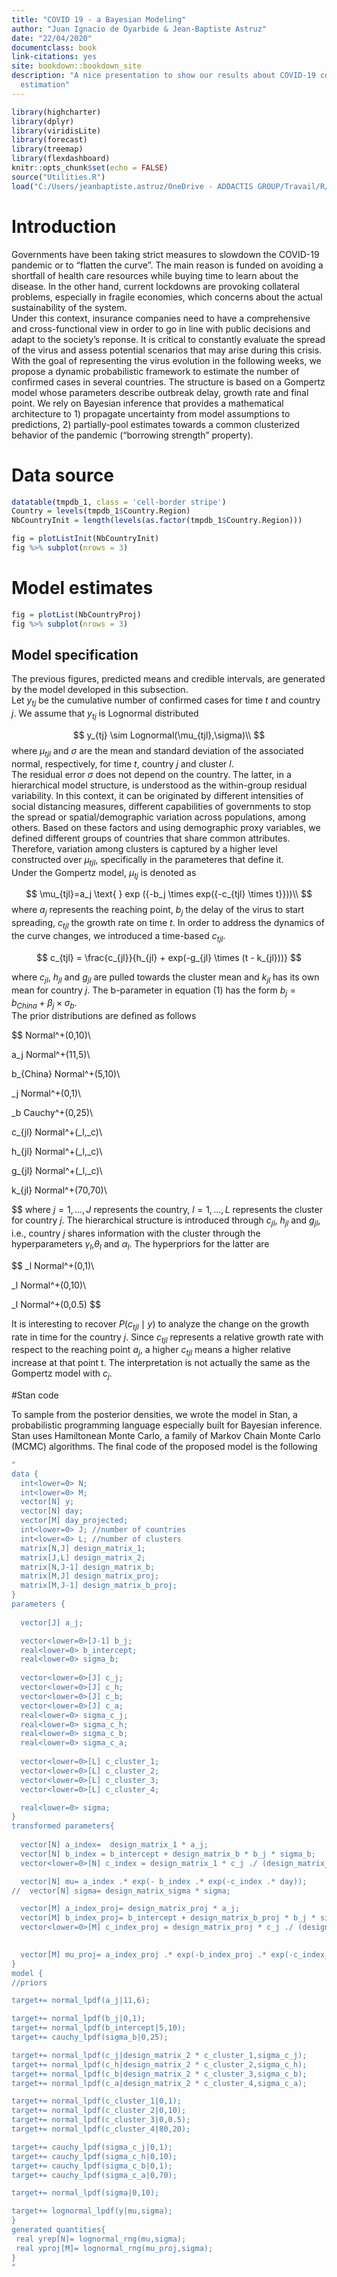 ```yaml
--- 
title: "COVID 19 - a Bayesian Modeling"
author: "Juan Ignacio de Oyarbide & Jean-Baptiste Astruz"
date: "22/04/2020"
documentclass: book
link-citations: yes
site: bookdown::bookdown_site
description: "A nice presentation to show our results about COVID-19 confirmed cases
  estimation"
---
```


```r
library(highcharter)
library(dplyr)
library(viridisLite)
library(forecast)
library(treemap)
library(flexdashboard)
knitr::opts_chunk$set(echo = FALSE)
source("Utilities.R")
load("C:/Users/jeanbaptiste.astruz/OneDrive - ADDACTIS GROUP/Travail/R/PlotPandemic/run_Result_R.RData")
```


# Introduction

Governments have been taking strict measures to slowdown the COVID-19 pandemic or to "flatten the curve". The main reason is funded on avoiding a shortfall of health care resources while buying time to learn about the disease. In the other hand, current lockdowns are provoking collateral problems, especially in fragile economies, which concerns about the actual sustainability of the system. \
Under this context, insurance companies need to have a comprehensive and cross-functional view in order to go in line with public decisions and adapt to the society's reponse. It is critical to constantly evaluate the spread of the virus and assess potential scenarios that may arise during this crisis.\
With the goal of representing the virus evolution in the following weeks, we propose a dynamic probabilistic framework to estimate the number of confirmed cases in several countries. The structure is based on a Gompertz model whose parameters describe outbreak delay, growth rate and final point. We rely on Bayesian inference that provides a mathematical architecture to 1) propagate uncertainty from model assumptions to predictions, 2) partially-pool estimates towards a common clusterized behavior of the pandemic (“borrowing strength” property).\

# Data source

```r

datatable(tmpdb_1, class = 'cell-border stripe')
Country = levels(tmpdb_1$Country.Region)
NbCountryInit = length(levels(as.factor(tmpdb_1$Country.Region)))

fig = plotListInit(NbCountryInit)
fig %>% subplot(nrows = 3)

```

# Model estimates

```r

fig = plotList(NbCountryProj)
fig %>% subplot(nrows = 3)

```

## Model specification

The previous figures, predicted means and credible intervals, are generated by the model developed in this subsection.\
Let $y_{tj}$ be the cumulative number of confirmed cases for time $t$ and country $j$. We assume that $y_{tj}$ is Lognormal distributed

$$
y_{tj} \sim Lognormal(\mu_{tjl},\sigma)\\
$$
where $\mu_{tjl}$ and $\sigma$ are the mean and standard deviation of the associated normal, respectively, for time $t$, country $j$ and cluster $l$.\
The residual error $\sigma$ does not depend on the country. The latter, in a hierarchical model structure, is understood as the within-group residual variability. In this context, it can be originated by different intensities of social distancing measures, different capabilities of governments to stop the spread or spatial/demographic variation across populations, among others. Based on these factors and using demographic proxy variables, we defined different groups of countries that share common attributes. Therefore, variation among clusters is captured by a higher level constructed over $\mu_{tjl}$, specifically in the parameteres that define it.\
Under the Gompertz model, $\mu_{tj}$ is denoted as

$$
\mu_{tjl}=a_j \text{ } exp ({-b_j \times exp({-c_{tjl} \times t}}))\\
$$
where $a_j$ represents the reaching point, $b_j$ the delay of the virus to start spreading, $c_{tjl}$ the growth rate on time $t$. In order to address the dynamics of the curve changes, we introduced a time-based $c_{tjl}$.\

$$
c_{tjl} = \frac{c_{jl}}{h_{jl} + exp(-g_{jl} \times (t - k_{jl}))}
$$

where $c_{jl}$, $h_{jl}$ and $g_{jl}$ are pulled towards the cluster mean and $k_{jl}$ has its own mean for country $j$. The b-parameter in equation (1) has the form $b_j= b_{China} + \beta_j \times \sigma_b$.\
The prior distributions are defined as follows

$$
\sigma \sim Normal^+(0,10)\\

a_j \sim Normal^+(11,5)\\

b_{China} \sim Normal^+(5,10)\\

\beta_j \sim Normal^+(0,1)\\

\sigma_b \sim Cauchy^+(0,25)\\

c_{jl} \sim Normal^+(\gamma_l,\sigma_c)\\

h_{jl} \sim Normal^+(\theta_l,\sigma_c)\\

g_{jl} \sim Normal^+(\alpha_l,\sigma_c)\\

k_{jl} \sim Normal^+(70,70)\\

$$
where $j=1,...,J$ represents the country, $l=1,...,L$ represents the cluster for country $j$. The hierarchical structure is introduced through $c_{jl}$, $h_{jl}$ and $g_{jl}$, i.e., country $j$ shares information with the cluster through the hyperparameters $\gamma_l$,$\theta_l$ and $\alpha_l$. The hyperpriors for the latter are

$$
\gamma_l \sim Normal^+(0,1)\\

\theta_l \sim Normal^+(0,10)\\

\alpha_l \sim Normal^+(0,0.5)
$$

It is interesting to recover $P(c_{tjl} \mid y)$ to analyze the change on the growth rate in time for the country $j$. Since $c_{tjl}$ represents a relative growth rate with respect to the reaching point $a_{j}$, a higher $c_{tjl}$ means a higher relative increase at that point t. The interpretation is not actually the same as the Gompertz model with $c_{j}$.

#Stan code

To sample from the posterior densities, we wrote the model in Stan, a probabilistic programming language especially built for Bayesian inference. Stan uses Hamiltonean Monte Carlo, a family of Markov Chain Monte Carlo (MCMC) algorithms. The final code of the proposed model is the following  

```r
"
data {
  int<lower=0> N;
  int<lower=0> M;
  vector[N] y;
  vector[N] day;
  vector[M] day_projected;
  int<lower=0> J; //number of countries
  int<lower=0> L; //number of clusters
  matrix[N,J] design_matrix_1;
  matrix[J,L] design_matrix_2;
  matrix[N,J-1] design_matrix_b;
  matrix[M,J] design_matrix_proj;
  matrix[M,J-1] design_matrix_b_proj;
}
parameters {
  
  vector[J] a_j;

  vector<lower=0>[J-1] b_j;
  real<lower=0> b_intercept;
  real<lower=0> sigma_b;
  
  vector<lower=0>[J] c_j;
  vector<lower=0>[J] c_h;
  vector<lower=0>[J] c_b;
  vector<lower=0>[J] c_a;
  real<lower=0> sigma_c_j;  
  real<lower=0> sigma_c_h;  
  real<lower=0> sigma_c_b;  
  real<lower=0> sigma_c_a; 
  
  vector<lower=0>[L] c_cluster_1;
  vector<lower=0>[L] c_cluster_2;
  vector<lower=0>[L] c_cluster_3;  
  vector<lower=0>[L] c_cluster_4;  

  real<lower=0> sigma;
}
transformed parameters{
  
  vector[N] a_index=  design_matrix_1 * a_j;
  vector[N] b_index = b_intercept + design_matrix_b * b_j * sigma_b;
  vector<lower=0>[N] c_index = design_matrix_1 * c_j ./ (design_matrix_1 * c_h + exp(-design_matrix_1 * c_b .* (day - design_matrix_1 * c_a)));

  vector[N] mu= a_index .* exp(- b_index .* exp(-c_index .* day));
//  vector[N] sigma= design_matrix_sigma * sigma;

  vector[M] a_index_proj= design_matrix_proj * a_j;
  vector[M] b_index_proj= b_intercept + design_matrix_b_proj * b_j * sigma_b;
  vector<lower=0>[M] c_index_proj = design_matrix_proj * c_j ./ (design_matrix_proj * c_h + exp(-design_matrix_proj * c_b .* (day_projected- design_matrix_proj *c_a )));

  
  vector[M] mu_proj= a_index_proj .* exp(-b_index_proj .* exp(-c_index_proj .* day_projected));
}
model {
//priors

target+= normal_lpdf(a_j|11,6);

target+= normal_lpdf(b_j|0,1);
target+= normal_lpdf(b_intercept|5,10);
target+= cauchy_lpdf(sigma_b|0,25);

target+= normal_lpdf(c_j|design_matrix_2 * c_cluster_1,sigma_c_j);
target+= normal_lpdf(c_h|design_matrix_2 * c_cluster_2,sigma_c_h);
target+= normal_lpdf(c_b|design_matrix_2 * c_cluster_3,sigma_c_b);
target+= normal_lpdf(c_a|design_matrix_2 * c_cluster_4,sigma_c_a);

target+= normal_lpdf(c_cluster_1|0,1);
target+= normal_lpdf(c_cluster_2|0,10);
target+= normal_lpdf(c_cluster_3|0,0.5);
target+= normal_lpdf(c_cluster_4|80,20);

target+= cauchy_lpdf(sigma_c_j|0,1);
target+= cauchy_lpdf(sigma_c_h|0,10);
target+= cauchy_lpdf(sigma_c_b|0,1);
target+= cauchy_lpdf(sigma_c_a|0,70);

target+= normal_lpdf(sigma|0,10);

target+= lognormal_lpdf(y|mu,sigma);
}
generated quantities{
 real yrep[N]= lognormal_rng(mu,sigma);
 real yproj[M]= lognormal_rng(mu_proj,sigma);
}
"
```

